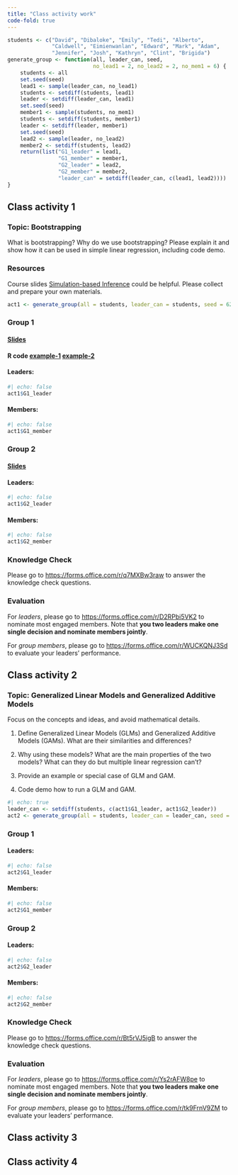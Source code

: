 ```yaml
---
title: "Class activity work"
code-fold: true
---
```


```r
students <- c("David", "Dibaloke", "Emily", "Tedi", "Alberto", 
              "Caldwell", "Eimienwanlan", "Edward", "Mark", "Adam", 
              "Jennifer", "Josh", "Kathryn", "Clint", "Brigida")
generate_group <- function(all, leader_can, seed, 
                           no_lead1 = 2, no_lead2 = 2, no_mem1 = 6) {
    students <- all
    set.seed(seed)
    lead1 <- sample(leader_can, no_lead1)
    students <- setdiff(students, lead1)
    leader <- setdiff(leader_can, lead1)
    set.seed(seed)
    member1 <- sample(students, no_mem1)
    students <- setdiff(students, member1)
    leader <- setdiff(leader, member1)
    set.seed(seed)
    lead2 <- sample(leader, no_lead2)
    member2 <- setdiff(students, lead2)
    return(list("G1_leader" = lead1,
                "G1_member" = member1,
                "G2_leader" = lead2,
                "G2_member" = member2,
                "leader_can" = setdiff(leader_can, c(lead1, lead2))))
}
```

## Class activity 1

::: {.callout collapse="true"}
### Topic: Bootstrapping

What is bootstrapping? Why do we use bootstrapping? Please explain it and show how it can be used in simple linear regression, including code demo.

### Resources

Course slides [Simulation-based Inference](https://math4780-f23.github.io/website/slides/11-bootstrap.html#/title-slide) could be helpful. Please collect and prepare your own materials.

```r
act1 <- generate_group(all = students, leader_can = students, seed = 6250)
```


### Group 1

#### [Slides](https://marq-my.sharepoint.com/:p:/g/personal/dibaloke_chanda_marquette_edu/EV8jl0O2x25Pq4WqvR11mjIBmmV04Vtigs7ygbiGlfpclg?e=8cPsz3)

#### R code [example-1](./documents/act/act1_g1_ex1.R) [example-2](./documents/act/act1_g1_ex2.R)


#### Leaders:

```r
#| echo: false
act1$G1_leader
```

#### Members:

```r
#| echo: false
act1$G1_member
```

### Group 2

#### [Slides](./documents/act1_g2.pdf)

#### Leaders:

```r
#| echo: false
act1$G2_leader
```

#### Members:

```r
#| echo: false
act1$G2_member
```

### Knowledge Check

Please go to <https://forms.office.com/r/q7MXBw3raw> to answer the knowledge check questions.

<!-- <https://forms.office.com/r/q7MXBw3raw> -->

### Evaluation

For *leaders*, please go to <https://forms.office.com/r/D2RPbi5VK2> to nominate most engaged members. Note that **you two leaders make one single decision and nominate members jointly**.

For *group members*, please go to <https://forms.office.com/r/WUCKQNJ3Sd> to evaluate your leaders' performance.
:::

## Class activity 2

### Topic: Generalized Linear Models and Generalized Additive Models

::: {.callout-tip}
Focus on the concepts and ideas, and avoid mathematical details.
:::

1. Define Generalized Linear Models (GLMs) and Generalized Additive Models (GAMs). What are their similarities and differences?

2. Why using these models? What are the main properties of the two models? What can they do but multiple linear regression can't?

3. Provide an example or special case of GLM and GAM.

4. Code demo how to run a GLM and GAM.


```r
#| echo: true
leader_can <- setdiff(students, c(act1$G1_leader, act1$G2_leader))
act2 <- generate_group(all = students, leader_can = leader_can, seed = 6250)
```



### Group 1

#### Leaders:

```r
#| echo: false
act2$G1_leader
```

#### Members:

```r
#| echo: false
act2$G1_member
```

### Group 2

#### Leaders:

```r
#| echo: false
act2$G2_leader
```

#### Members:

```r
#| echo: false
act2$G2_member
```


### Knowledge Check

Please go to <https://forms.office.com/r/Bt5rVJ5igB> to answer the knowledge check questions.

### Evaluation

For *leaders*, please go to <https://forms.office.com/r/Ys2rAFW8pe> to nominate most engaged members. Note that **you two leaders make one single decision and nominate members jointly**.

For *group members*, please go to <https://forms.office.com/r/tk9FrnV9ZM> to evaluate your leaders' performance.




## Class activity 3

<!-- ### Topic: Gaussian Process Classification -->

<!-- ### Topic: Artificial Neural Networks -->

<!-- ::: {.callout-tip} -->
<!-- Focus on the concepts and ideas, and avoid mathematical details. -->
<!-- ::: -->

<!-- 1. Define a single layer (feed-forward) neural network. -->

<!-- 2. Define a multi-layer (feed-forward) neural network. -->

<!-- 3.  -->


<!-- ### Topic: Entropy (in Information Theory) -->

<!-- ::: {.callout-tip} -->
<!-- Focus on the concepts and ideas, and avoid mathematical details. -->
<!-- ::: -->

<!-- 1. Define the entropy of a random variable. What does it measure? -->



<!-- ### Topic:  -->

<!-- ::: {.callout-tip} -->
<!-- Focus on the concepts and ideas, and avoid mathematical details. -->
<!-- ::: -->

<!-- 1. Define the entropy of a random variable. What does it measure? -->

## Class activity 4

<!-- ### Topic: -->
